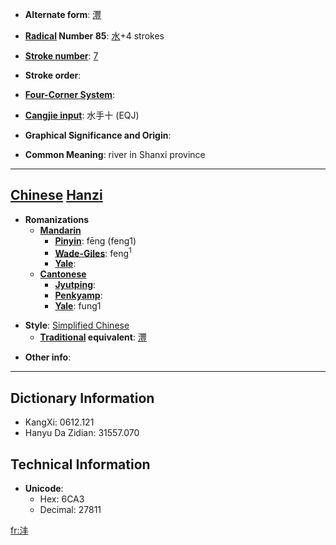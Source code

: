 * '''Alternate form''': [[灃]]

* '''[[Wiktionary:Chinese radical index| Radical]] Number 85''': [[Wiktionary:Chinese radical index 水|水]]+4 strokes

* '''[[Wiktionary:Chinese total strokes index|Stroke number]]''': [[Wiktionary:Chinese total strokes index 7|7]]

* '''Stroke order''': 

* '''[[Wiktionary:Chinese four corner index|Four-Corner System]]''': 

* '''[[Wiktionary:Chinese Cangjie index|Cangjie input]]''': 水手十 (EQJ)

* '''Graphical Significance and Origin''': 

* '''Common Meaning''': river in Shanxi province

----

== [[Chinese]] [[Hanzi]] ==

* '''Romanizations'''
** '''[[Mandarin]]'''
*** '''[[Pinyin]]''': fēng (feng1)
*** '''[[Wade-Giles]]''': feng<sup>1</sup>
*** '''[[Yale]]''': 
** '''[[Cantonese]]'''
*** '''[[Jyutping]]''':
*** '''[[Penkyamp]]''': 
*** '''[[Yale]]''': fung1

* '''Style''': [[Simplified Chinese]] 
** '''[[Traditional Chinese|Traditional]] equivalent''': [[灃]]

* '''Other info''': 

----

== Dictionary Information ==

* KangXi: 0612.121
* Hanyu Da Zidian: 31557.070

== Technical Information ==

* '''Unicode''':
** Hex: 6CA3
** Decimal: 27811

[[fr:沣]]